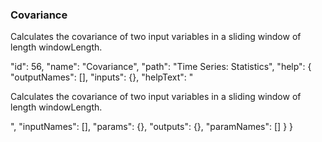### Covariance

Calculates the covariance of two input variables in a sliding window of length <span class="highlight">windowLength</span>.










  "id": 56,
  "name": "Covariance",
  "path": "Time Series: Statistics",
  "help": {
    "outputNames": [],
    "inputs": {},
    "helpText": "<p>Calculates the covariance of two input variables in a sliding window of length <span class='highlight'>windowLength</span>.</p>",
    "inputNames": [],
    "params": {},
    "outputs": {},
    "paramNames": []
  }
}